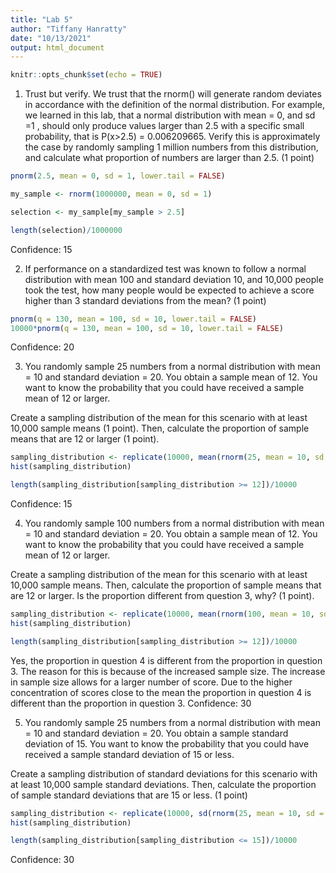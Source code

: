 ```yaml
---
title: "Lab 5"
author: "Tiffany Hanratty"
date: "10/13/2021"
output: html_document
---
```


```r
knitr::opts_chunk$set(echo = TRUE)
```

1. Trust but verify. We trust that the rnorm() will generate random deviates in accordance with the definition of the normal distribution. For example, we learned in this lab, that a normal distribution with mean = 0, and sd =1 , should only produce values larger than 2.5 with a specific small probability, that is P(x>2.5) = 0.006209665. Verify this is approximately the case by randomly sampling 1 million numbers from this distribution, and calculate what proportion of numbers are larger than 2.5. (1 point)

```r
pnorm(2.5, mean = 0, sd = 1, lower.tail = FALSE)

my_sample <- rnorm(1000000, mean = 0, sd = 1)

selection <- my_sample[my_sample > 2.5]

length(selection)/1000000
```
Confidence: 15

2. If performance on a standardized test was known to follow a normal distribution with mean 100 and standard deviation 10, and 10,000 people took the test, how many people would be expected to achieve a score higher than 3 standard deviations from the mean? (1 point)

```r
pnorm(q = 130, mean = 100, sd = 10, lower.tail = FALSE)
10000*pnorm(q = 130, mean = 100, sd = 10, lower.tail = FALSE)
```
Confidence: 20

3. You randomly sample 25 numbers from a normal distribution with mean = 10 and standard deviation = 20. You obtain a sample mean of 12. You want to know the probability that you could have received a sample mean of 12 or larger.

Create a sampling distribution of the mean for this scenario with at least 10,000 sample means (1 point). Then, calculate the proportion of sample means that are 12 or larger (1 point).

```r
sampling_distribution <- replicate(10000, mean(rnorm(25, mean = 10, sd = 20)) )
hist(sampling_distribution)

length(sampling_distribution[sampling_distribution >= 12])/10000

```
Confidence: 15

4. You randomly sample 100 numbers from a normal distribution with mean = 10 and standard deviation = 20. You obtain a sample mean of 12. You want to know the probability that you could have received a sample mean of 12 or larger.

Create a sampling distribution of the mean for this scenario with at least 10,000 sample means. Then, calculate the proportion of sample means that are 12 or larger. Is the proportion different from question 3, why? (1 point).

```r
sampling_distribution <- replicate(10000, mean(rnorm(100, mean = 10, sd = 20)) )
hist(sampling_distribution)

length(sampling_distribution[sampling_distribution >= 12])/10000
```
Yes, the proportion in question 4 is different from the proportion in question 3. The reason for this is because of the increased sample size. The increase in sample size allows for a larger number of score. Due to the higher concentration of scores close to the mean the proportion in question 4 is different than the proportion in question 3. 
Confidence: 30

5. You randomly sample 25 numbers from a normal distribution with mean = 10 and standard deviation = 20. You obtain a sample standard deviation of 15. You want to know the probability that you could have received a sample standard deviation of 15 or less.

Create a sampling distribution of standard deviations for this scenario with at least 10,000 sample standard deviations. Then, calculate the proportion of sample standard deviations that are 15 or less. (1 point)

```r
sampling_distribution <- replicate(10000, sd(rnorm(25, mean = 10, sd = 20)) )
hist(sampling_distribution)

length(sampling_distribution[sampling_distribution <= 15])/10000
```
Confidence: 30

